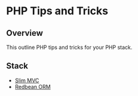 = PHP Tips and Tricks =
== Overview ==
This outline PHP tips and tricks for your PHP stack.

== Stack ==
* [[Slim MVC]]
* [[Redbean ORM]]
